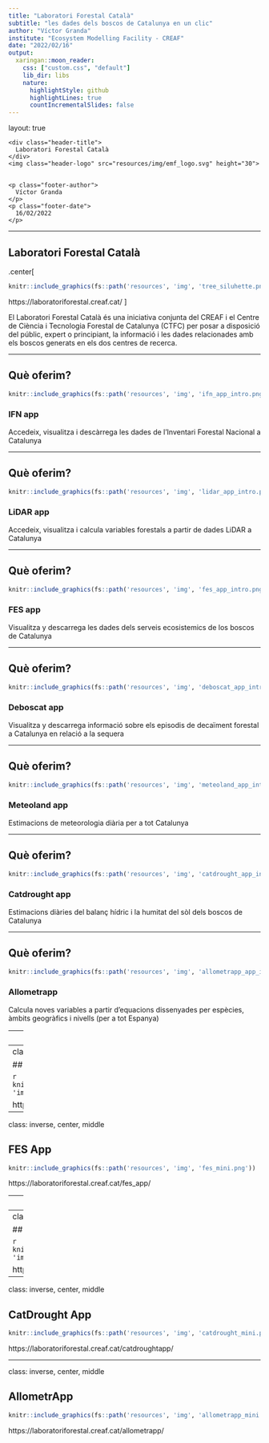 ```yaml
---
title: "Laboratori Forestal Català"
subtitle: "les dades dels boscos de Catalunya en un clic"
author: "Víctor Granda"
institute: "Ecosystem Modelling Facility - CREAF"
date: "2022/02/16"
output:
  xaringan::moon_reader:
    css: ["custom.css", "default"]
    lib_dir: libs
    nature:
      highlightStyle: github
      highlightLines: true
      countIncrementalSlides: false
---
```


layout: true
  
<div class="my-header">
  <div class="header-container">
    <div class="header-title">
      Laboratori Forestal Català
    </div>
    <img class="header-logo" src="resources/img/emf_logo.svg" height="30">
  </div>
  <div class ="emf-separator"><img src="resources/img/empty.svg" width="1"></div>
</div>

<div class="my-footer">
  <div class="footer-container">
    <p class="footer-author">
      Víctor Granda
    </p>
    <p class="footer-date">
      16/02/2022
    </p>
  </div>
</div> 

---

## Laboratori Forestal Català

.center[
```r
knitr::include_graphics(fs::path('resources', 'img', 'tree_siluhette.png'))
```

https://laboratoriforestal.creaf.cat/
]

El Laboratori Forestal Català és una iniciativa conjunta del CREAF i el Centre de Ciència i Tecnologia Forestal de Catalunya (CTFC) per posar a disposició del públic, expert o principiant, la informació i les dades relacionades amb els boscos generats en els dos centres de recerca.




---

## Què oferim?

```r
knitr::include_graphics(fs::path('resources', 'img', 'ifn_app_intro.png'))
```

### IFN app

Accedeix, visualitza i descàrrega les dades de l’Inventari Forestal Nacional a Catalunya


---

## Què oferim?

```r
knitr::include_graphics(fs::path('resources', 'img', 'lidar_app_intro.png'))
```

### LiDAR app

Accedeix, visualitza i calcula variables forestals a partir de dades LiDAR a Catalunya

---

## Què oferim?

```r
knitr::include_graphics(fs::path('resources', 'img', 'fes_app_intro.png'))
```

### FES app

Visualitza y descarrega les dades dels serveis ecosistemics de los boscos de Catalunya

---

## Què oferim?

```r
knitr::include_graphics(fs::path('resources', 'img', 'deboscat_app_intro.png'))
```

### Deboscat app

Visualitza y descarrega informació sobre els episodis de decaïment forestal a Catalunya en relació a la sequera

---

## Què oferim?

```r
knitr::include_graphics(fs::path('resources', 'img', 'meteoland_app_intro.png'))
```

### Meteoland app

Estimacions de meteorologia diària per a tot Catalunya

---

## Què oferim?

```r
knitr::include_graphics(fs::path('resources', 'img', 'catdrought_app_intro.png'))
```

### Catdrought app

Estimacions diàries del balanç hídric i la humitat del sòl dels boscos de Catalunya

---

## Què oferim?

```r
knitr::include_graphics(fs::path('resources', 'img', 'allometrapp_app_intro.png'))
```

### Allometrapp

Calcula noves variables a partir d’equacions dissenyades per espècies, àmbits geogràfics i nivells (per a tot Espanya)

---
class: inverse, center, middle

## IFN App

```r
knitr::include_graphics(fs::path('resources', 'img', 'ifn_mini.png'))
```

https://laboratoriforestal.creaf.cat/nfi_app/

---
class: inverse, center, middle

## LiDAR App

```r
knitr::include_graphics(fs::path('resources', 'img', 'lidar_mini.png'))
```

https://laboratoriforestal.creaf.cat/lidarapp/

---
class: inverse, center, middle

## FES App

```r
knitr::include_graphics(fs::path('resources', 'img', 'fes_mini.png'))
```

https://laboratoriforestal.creaf.cat/fes_app/

---
class: inverse, center, middle

## DeBosCat App

```r
knitr::include_graphics(fs::path('resources', 'img', 'deboscat_mini.png'))
```

https://laboratoriforestal.creaf.cat/deboscat_app/

---
class: inverse, center, middle

## Meteoland App

```r
knitr::include_graphics(fs::path('resources', 'img', 'meteoland_mini.png'))
```

https://laboratoriforestal.creaf.cat/meteoland_app/

---
class: inverse, center, middle

## CatDrought App

```r
knitr::include_graphics(fs::path('resources', 'img', 'catdrought_mini.png'))
```

https://laboratoriforestal.creaf.cat/catdroughtapp/

---
class: inverse, center, middle

## AllometrApp

```r
knitr::include_graphics(fs::path('resources', 'img', 'allometrapp_mini.png'))
```

https://laboratoriforestal.creaf.cat/allometrapp/
